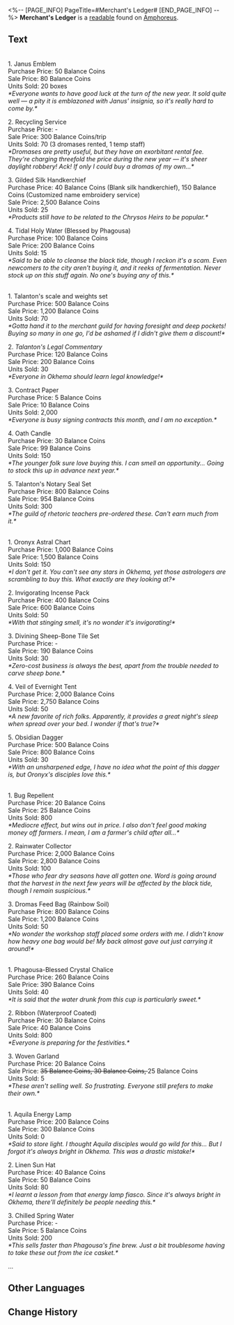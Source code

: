 <%-- [PAGE_INFO]
PageTitle=#Merchant's Ledger#
[END_PAGE_INFO] --%>
{{Readable Infobox
|id           = 431
|partIds      = 190732
|title        = 
|image        = Item Merchant's Ledger.png
|world        = Amphoreus
|parts        = 1
|author       = <!--to be added-->
|description  = A ledger belonging to a local Okheman merchant with a record of his recent trades and expenses. Perfectly ordinary.
|part1        = Merchant's Ledger
|source1      = {{cx|Source missing}}
|characters   = Aquila; Janus; Oronyx; Phagousa; Talanton
|factions     = Okhema
}}
'''Merchant's Ledger''' is a [[readable]] found on [[Amphoreus]].
<!--
==Location==
{{Map Embed|<map name>|<marker id>}}
-->
==Text==
{{Size|28|<div align="center">Month of Gate</div>}}<br />
1. Janus Emblem<br />
Purchase Price: 50 Balance Coins<br />
Sale Price: 80 Balance Coins<br />
Units Sold: 20 boxes<br />
''*Everyone wants to have good luck at the turn of the new year. It sold quite well &mdash; a pity it is emblazoned with Janus' insignia, so it's really hard to come by.*''

2. Recycling Service<br />
Purchase Price: -<br />
Sale Price: 300 Balance Coins/trip<br />
Units Sold: 70 (3 dromases rented, 1 temp staff)<br />
''*Dromases are pretty useful, but they have an exorbitant rental fee. They're charging threefold the price during the new year &mdash; it's sheer daylight robbery! Ack! If only I could buy a dromas of my own...*''

3. Gilded Silk Handkerchief<br />
Purchase Price: 40 Balance Coins (Blank silk handkerchief), 150 Balance Coins (Customized name embroidery service)<br />
Sale Price: 2,500 Balance Coins<br />
Units Sold: 25<br />
''*Products still have to be related to the Chrysos Heirs to be popular.*''

4. Tidal Holy Water (Blessed by Phagousa)<br />
Purchase Price: 100 Balance Coins<br />
Sale Price: 200 Balance Coins<br />
Units Sold: 15<br />
''*Said to be able to cleanse the black tide, though I reckon it's a scam. Even newcomers to the city aren't buying it, and it reeks of fermentation. Never stock up on this stuff again. No one's buying any of this.*''


{{Size|28|<div align="center">Month of Balance</div>}}<br />
1. Talanton's scale and weights set<br />
Purchase Price: 500 Balance Coins<br />
Sale Price: 1,200 Balance Coins<br />
Units Sold: 70<br />
''*Gotta hand it to the merchant guild for having foresight and deep pockets! Buying so many in one go, I'd be ashamed if I didn't give them a discount!*''

2. ''Talanton's Legal Commentary''<br />
Purchase Price: 120 Balance Coins<br />
Sale Price: 200 Balance Coins<br />
Units Sold: 30<br />
''*Everyone in Okhema should learn legal knowledge!*''

3. Contract Paper<br />
Purchase Price: 5 Balance Coins<br />
Sale Price: 10 Balance Coins<br />
Units Sold: 2,000<br />
''*Everyone is busy signing contracts this month, and I am no exception.*''

4. Oath Candle<br />
Purchase Price: 30 Balance Coins<br />
Sale Price: 99 Balance Coins<br />
Units Sold: 150<br />
''*The younger folk sure love buying this. I can smell an opportunity... Going to stock this up in advance next year.*''

5. Talanton's Notary Seal Set<br />
Purchase Price: 800 Balance Coins<br />
Sale Price: 954 Balance Coins<br />
Units Sold: 300<br />
''*The guild of rhetoric teachers pre-ordered these. Can't earn much from it.*''

{{Size|28|<div align="center">Month of Evernight</div>}}<br />
1. Oronyx Astral Chart<br />
Purchase Price: 1,000 Balance Coins<br />
Sale Price: 1,500 Balance Coins<br />
Units Sold: 150<br />
''*I don't get it. You can't see any stars in Okhema, yet those astrologers are scrambling to buy this. What exactly are they looking at?*''

2. Invigorating Incense Pack<br />
Purchase Price: 400 Balance Coins<br />
Sale Price: 600 Balance Coins<br />
Units Sold: 50<br />
''*With that stinging smell, it's no wonder it's invigorating!*''

3. Divining Sheep-Bone Tile Set<br />
Purchase Price: -<br />
Sale Price: 190 Balance Coins<br />
Units Sold: 30<br />
''*Zero-cost business is always the best, apart from the trouble needed to carve sheep bone.*''

4. Veil of Evernight Tent<br />
Purchase Price: 2,000 Balance Coins<br />
Sale Price: 2,750 Balance Coins<br />
Units Sold: 50<br />
''*A new favorite of rich folks. Apparently, it provides a great night's sleep when spread over your bed. I wonder if that's true?*''

5. Obsidian Dagger<br />
Purchase Price: 500 Balance Coins<br />
Sale Price: 800 Balance Coins<br />
Units Sold: 30<br />
''*With an unsharpened edge, I have no idea what the point of this dagger is, but Oronyx's disciples love this.*''

{{Size|28|<div align="center">Month of Cultivation</div>}}<br />
1. Bug Repellent<br />
Purchase Price: 20 Balance Coins<br />
Sale Price: 25 Balance Coins<br />
Units Sold: 800<br />
''*Mediocre effect, but wins out in price. I also don't feel good making money off farmers. I mean, I am a farmer's child after all...*''

2. Rainwater Collector<br />
Purchase Price: 2,000 Balance Coins<br />
Sale Price: 2,800 Balance Coins<br />
Units Sold: 100<br />
''*Those who fear dry seasons have all gotten one. Word is going around that the harvest in the next few years will be affected by the black tide, though I remain suspicious.*''

3. Dromas Feed Bag (Rainbow Soil)<br />
Purchase Price: 800 Balance Coins<br />
Sale Price: 1,200 Balance Coins<br />
Units Sold: 50<br />
''*No wonder the workshop staff placed some orders with me. I didn't know how heavy one bag would be! My back almost gave out just carrying it around!*''

{{Size|28|<div align="center">Month of Joy</div>}}<br />
1. Phagousa-Blessed Crystal Chalice<br />
Purchase Price: 260 Balance Coins<br />
Sale Price: 390 Balance Coins<br />
Units Sold: 40<br />
''*It is said that the water drunk from this cup is particularly sweet.*''

2. Ribbon (Waterproof Coated)<br />
Purchase Price: 30 Balance Coins<br />
Sale Price: 40 Balance Coins<br />
Units Sold: 800<br />
''*Everyone is preparing for the festivities.*''

3. Woven Garland<br />
Purchase Price: 20 Balance Coins<br />
Sale Price: <s>35 Balance Coins, 30 Balance Coins, </s>25 Balance Coins<br />
Units Sold: 5<br />
''*These aren't selling well. So frustrating. Everyone still prefers to make their own.*''

{{Size|28|<div align="center">Month of Everday</div>}}<br />
1. Aquila Energy Lamp<br />
Purchase Price: 200 Balance Coins<br />
Sale Price: 300 Balance Coins<br />
Units Sold: 0<br />
''*Said to store light. I thought Aquila disciples would go wild for this... But I forgot it's always bright in Okhema. This was a drastic mistake!*''

2. Linen Sun Hat<br />
Purchase Price: 40 Balance Coins<br />
Sale Price: 50 Balance Coins<br />
Units Sold: 80<br />
''*I learnt a lesson from that energy lamp fiasco. Since it's always bright in Okhema, there'll definitely be people needing this.*''

3. Chilled Spring Water<br />
Purchase Price: -<br />
Sale Price: 5 Balance Coins<br />
Units Sold: 200<br />
''*This sells faster than Phagousa's fine brew. Just a bit troublesome having to take these out from the ice casket.*''

...

<!--
==Trivia==
* 
-->
==Other Languages==
{{Other Languages
|en   = Merchant's Ledger
|zhs  = 商贩的账册
|zht  = 商販的帳冊
|ja   = 商人の帳簿
|ko   = 상인의 장부
|es   = Agenda del comerciante
|fr   = Livre de compte d'un marchand
|ru   = Журнал торговца
|th   = สมุดบัญชีของคนค้าขาย
|vi   = Sổ Sách Của Tiểu Thương
|de   = Kassenbuch des Händlers
|id   = Buku Kas Pedagang
|pt   = Registro do Comerciante
}}

==Change History==
{{Change History|3.0}}